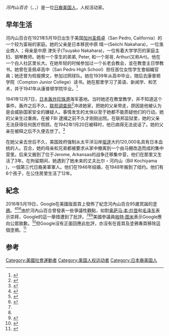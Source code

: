 {{Expand language|en}}
''河內山百合''（{{lang-en|Yuri Kochiyama}}、{{jpn|j=河内山 百合|kk=こちやま　ゆり|rm=Kōchiyama Yuri}}，{{bd|1921年|5月19日|2014年|6月1日|catIdx=Kochiyama}}）是一位[[日裔美國人|日裔美国人]]，人权活动家。


== 早年生活 ==
河内山百合在1921年5月19日出生于美国[[加利福尼亚州|加州]][[圣佩卓|圣佩卓]]（San Pedro, California）的一个较为富裕的家庭。她的父亲是日本移民中原 晴一(Seiichi Nakahara)，一位渔业商人 ；母亲是中原 津矢子(Tsuyako Nakahara)，一位有着大学学历的家庭主妇、钢琴教师。她有一个孪生的弟弟, Peter, 和一个哥哥, Arthur(又称Art)。他在一个白人社区里长大。在她年轻的时候参加过一个长老会教会，並在教會主日學教书。她曾在圣佩卓高中（San Pedro High School）担任首位女性学生會組織官員；她还曾为校报撰文，参加过网球队。她在1939年从高中毕业，随后去康普顿学院（Compton Junior College）读书。她在那里学习了英语、新闻学、和艺术，并于1941年从康普顿学院毕业。<ref name="YK-Fujino">{{Cite web|url=http://encyclopedia.densho.org/Yuri%20Kochiyama/|title=Yuri Kochiyama|accessdate=16 June 2014|date=3 June 2014|last=Fujino|first=Diane C.|publisher=Densho Encyclopedia}}</ref>

1941年12月7日，[[大日本帝国|日本]][[珍珠港事件|轰炸珍珠港]]海军基地。当时她还在教堂教学，并不知道这个事件。轰炸之后不久，[[联邦调查局|联邦调查局]]<ref>{{Cite book|url=https://books.google.com/books?id=b1oowDNmgpoC&printsec=frontcover#v=onepage&q&f=false|title=Heartbeat of Struggle: The Revoluationary Life of Yuri Kochiyama|accessdate=16 December 2014|page=xv|last1=Fujino|first1=Diane Carol}}</ref>冲进她家，把她的父亲带走，原因是他被认为是会威胁国家安全的嫌疑人。事情发生的太快以至于她都不能质疑他们的行动。她的父亲生过重病，在被 FBI 逮捕之前不久才刚刚出院。在联邦监狱里，她的父亲无法获得任何医疗照顾。在1942年1月20日被释时，他已病得无法说话了。她的父亲在被释之后不久便去世了。<ref name="YK-Fujino">{{Cite web|url=http://encyclopedia.densho.org/Yuri%20Kochiyama/|title=Yuri Kochiyama|accessdate=16 June 2014|date=3 June 2014|last=Fujino|first=Diane C.|publisher=Densho Encyclopedia}}</ref>

在她父亲去世后不久，美国政府强制从太平洋沿岸[[日裔美國人囚禁|驱逐]]大约120,000名具有日本血统的人。百合，她的母亲和兄弟都被要求从家中撤离到一个由马棚改造而成的集中营里。后来又搬到了位于Jerome, Arkansas的战争迁移集中营，他们在那里又生活了3年。在拘留期间，她遇到了她未来的丈夫比尔・河内山（Bill Kochiyama )，一個第三代日裔美軍軍人。他们在1946年结婚，在1948年搬到了纽约。他们有6个孩子，在公住房里生活了12年。

==紀念==
2016年5月19日，Google在美國版首頁上發佈了紀念河內山百合95歲冥誕的[[Doodle|塗鴉]]。<ref name="Vox">{{cite web|url=http://www.vox.com/2016/5/19/11713686/yuri-kochiyama|title=Yuri Kochiyama, today's Google Doodle, fought for civil rights — and praised Osama bin Laden|accessdate=2016-05-19|date=2016-05-19|last=Matthews|first=Dylan|publisher=Vox|archive-url=https://web.archive.org/web/20160520033506/http://www.vox.com/2016/5/19/11713686/yuri-kochiyama|archive-date=2016-05-20|dead-url=no}}</ref><ref name="TDC">{{cite web|url=http://dailycaller.com/2016/05/19/google-honors-bin-laden-supporter-with-google-doodle/|title=Google Honors Bin Laden Supporter With Google Doodle|date=2016-05-19|accessdate=2016-05-19|last=Neff|first=Blake|work=The Daily Caller|archive-url=https://web.archive.org/web/20160520122117/http://dailycaller.com/2016/05/19/google-honors-bin-laden-supporter-with-google-doodle/|archive-date=2016-05-20|dead-url=no}}</ref><ref name="WaPo">{{cite web|url=https://www.washingtonpost.com/news/the-fix/wp/2016/05/19/google-commemorates-a-very-controversial-civil-rights-figure-yuri-kochiyama/|title=Google commemorates a very controversial civil-rights figure, Yuri Kochiyama|work=[[华盛顿邮报|The Washington Post]]|accessdate=2016-05-19|date=2016-05-19|last=Ross|first=Janell|archive-url=https://web.archive.org/web/20160520131834/https://www.washingtonpost.com/news/the-fix/wp/2016/05/19/google-commemorates-a-very-controversial-civil-rights-figure-yuri-kochiyama/|archive-date=2016-05-20|dead-url=no}}</ref>由於河內山百合曾發表一些爭議性觀點，如對[[奥萨马·本·拉登|奥萨马·本·拉登]]和[[毛泽东|毛泽东]]表示崇拜，Google的這一舉措遭到了批評。<ref name="Vox" /><ref name="TDC" /><ref>{{cite web|last1=Lee|first1=Edmund|title=Google celebrated civil rights leader Yuri Kochiyama and some people think it's promoting radicalism|url=http://www.recode.net/2016/5/19/11713478/google-civil-rights-yuri-kochiyama-radicalism|website=Recode|accessdate=2016-05-20|date=2016-05-19|archive-url=https://web.archive.org/web/20160520120522/http://www.recode.net/2016/5/19/11713478/google-civil-rights-yuri-kochiyama-radicalism|archive-date=2016-05-20|dead-url=no}}</ref>美國參議員[[帕特·图米|帕特·图米]]表示Google應向公眾致歉。<ref>{{cite news |last=Trujillo |first=Mario |title=GOP senator slams Google for tribute to controversial civil rights figure |url=http://thehill.com/policy/technology/280674-gop-senator-knocks-google-for-celebrating-controversial-civil-rights |work=[[国会山报|The Hill]] |date=2016-05-20 |accessdate=2016-05-28 |archive-url=https://web.archive.org/web/20160523084346/http://thehill.com/policy/technology/280674-gop-senator-knocks-google-for-celebrating-controversial-civil-rights |archive-date=2016-05-23 |dead-url=no }}</ref>但Google沒有正面回應此批評，亦沒有在首頁及塗鴉專頁移除這個塗鴉。<ref>{{citeweb|title=Yuri Kochiyama's 95th Birthday|url=https://www.google.com/doodles/yuri-kochiyamas-95th-birthday|publisher=Google, Inc.|accessdate=2016-09-03|date=2016-05-19|archive-url=https://web.archive.org/web/20160819055048/http://www.google.com/doodles/yuri-kochiyamas-95th-birthday|archive-date=2016-08-19|dead-url=no}}</ref>

== 参考 ==
{{Reflist}}

{{DEFAULTSORT: Kōchiyama, Yuri}}
[[Category:美國社會運動者|Category:美國社會運動者]]
[[Category:美国人权运动者|Category:美国人权运动者]]
[[Category:日本裔美国人|Category:日本裔美国人]]